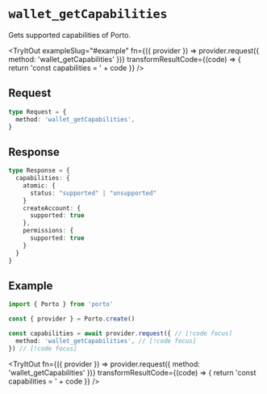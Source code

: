 
# `wallet_getCapabilities`

Gets supported capabilities of Porto.

<TryItOut
  exampleSlug="#example"
  fn={({ provider }) => provider.request({ method: 'wallet_getCapabilities' })}
  transformResultCode={(code) => {
    return 'const capabilities = ' + code
  }}
/>

## Request

```ts
type Request = {
  method: 'wallet_getCapabilities',
}
```

## Response

```ts
type Response = {
  capabilities: {
    atomic: {
      status: "supported" | "unsupported"
    }
    createAccount: {
      supported: true
    },
    permissions: {
      supported: true
    }
  }
}
```

## Example

```ts twoslash
import { Porto } from 'porto'

const { provider } = Porto.create()

const capabilities = await provider.request({ // [!code focus]
  method: 'wallet_getCapabilities', // [!code focus]
}) // [!code focus]
```

<TryItOut
  fn={({ provider }) => provider.request({ method: 'wallet_getCapabilities' })}
  transformResultCode={(code) => {
    return 'const capabilities = ' + code
  }}
/>